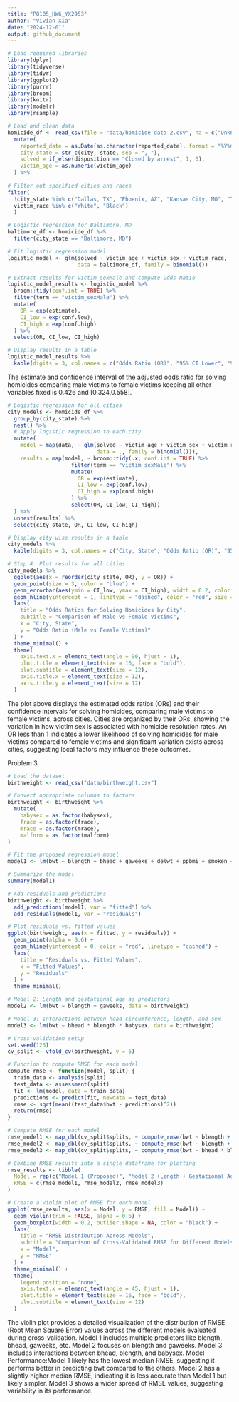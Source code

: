 ```yaml
---
title: "P8105_HW6_YX2953"
author: "Vivian Xia"
date: "2024-12-01"
output: github_document
---
```


```r
# Load required libraries
library(dplyr)
library(tidyverse)
library(tidyr)
library(ggplot2)
library(purrr)
library(broom)
library(knitr)
library(modelr)
library(rsample)
```


```r
# Load and clean data
homicide_df <- read_csv(file = "data/homicide-data 2.csv", na = c("Unknown", "NA", "")) %>%
  mutate(
    reported_date = as.Date(as.character(reported_date), format = "%Y%m%d"),
    city_state = str_c(city, state, sep = ", "),
    solved = if_else(disposition == "Closed by arrest", 1, 0),
    victim_age = as.numeric(victim_age)
  ) %>%
  
# Filter out specified cities and races
filter(
  !city_state %in% c("Dallas, TX", "Phoenix, AZ", "Kansas City, MO", "Tulsa, AL"),
  victim_race %in% c("White", "Black")
  )
```


```r
# Logistic regression for Baltimore, MD
baltimore_df <- homicide_df %>%
  filter(city_state == "Baltimore, MD")

# Fit logistic regression model
logistic_model <- glm(solved ~ victim_age + victim_sex + victim_race, 
                      data = baltimore_df, family = binomial())

# Extract results for victim_sexMale and compute Odds Ratio
logistic_model_results <- logistic_model %>%
  broom::tidy(conf.int = TRUE) %>%
  filter(term == "victim_sexMale") %>%
  mutate(
    OR = exp(estimate),
    CI_low = exp(conf.low),
    CI_high = exp(conf.high)
  ) %>%
  select(OR, CI_low, CI_high)

# Display results in a table
logistic_model_results %>% 
  kable(digits = 3, col.names = c("Odds Ratio (OR)", "95% CI Lower", "95% CI Upper"))
```
The estimate and confidence interval of the adjusted odds ratio for solving homicides comparing male victims to female victims keeping all other variables fixed is 0.426 and [0.324,0.558].

```r
# Logistic regression for all cities
city_models <- homicide_df %>%
  group_by(city_state) %>%
  nest() %>%
  # Apply logistic regression to each city
  mutate(
    model = map(data, ~ glm(solved ~ victim_age + victim_sex + victim_race, 
                            data = ., family = binomial())),
    results = map(model, ~ broom::tidy(.x, conf.int = TRUE) %>%
                    filter(term == "victim_sexMale") %>%
                    mutate(
                      OR = exp(estimate),
                      CI_low = exp(conf.low),
                      CI_high = exp(conf.high)
                    ) %>%
                    select(OR, CI_low, CI_high))
  ) %>%
  unnest(results) %>%
  select(city_state, OR, CI_low, CI_high)

# Display city-wise results in a table
city_models %>% 
  kable(digits = 3, col.names = c("City, State", "Odds Ratio (OR)", "95% CI Lower", "95% CI Upper"))
```


```r
# Step 4: Plot results for all cities
city_models %>%
  ggplot(aes(x = reorder(city_state, OR), y = OR)) +
  geom_point(size = 3, color = "blue") +
  geom_errorbar(aes(ymin = CI_low, ymax = CI_high), width = 0.2, color = "darkgray") +
  geom_hline(yintercept = 1, linetype = "dashed", color = "red", size = 1) +
  labs(
    title = "Odds Ratios for Solving Homicides by City",
    subtitle = "Comparison of Male vs Female Victims",
    x = "City, State",
    y = "Odds Ratio (Male vs Female Victims)"
  ) +
  theme_minimal() +
  theme(
    axis.text.x = element_text(angle = 90, hjust = 1),
    plot.title = element_text(size = 16, face = "bold"),
    plot.subtitle = element_text(size = 12),
    axis.title.x = element_text(size = 12),
    axis.title.y = element_text(size = 12)
  )
```
The plot above displays the estimated odds ratios (ORs) and their confidence intervals for solving homicides, comparing male victims to female victims, across cities. Cities are organized by their ORs, showing the variation in how victim sex is associated with homicide resolution rates. An OR less than 1 indicates a lower likelihood of solving homicides for male victims compared to female victims and significant variation exists across cities, suggesting local factors may influence these outcomes.

Problem 3

```r
# Load the dataset
birthweight <- read_csv("data/birthweight.csv")

# Convert appropriate columns to factors
birthweight <- birthweight %>%
  mutate(
    babysex = as.factor(babysex),
    frace = as.factor(frace),
    mrace = as.factor(mrace),
    malform = as.factor(malform)
)
```


```r
# Fit the proposed regression model
model1 <- lm(bwt ~ blength + bhead + gaweeks + delwt + ppbmi + smoken + malform, data = birthweight)

# Summarize the model
summary(model1)

# Add residuals and predictions
birthweight <- birthweight %>%
  add_predictions(model1, var = "fitted") %>%
  add_residuals(model1, var = "residuals")

# Plot residuals vs. fitted values
ggplot(birthweight, aes(x = fitted, y = residuals)) +
  geom_point(alpha = 0.6) +
  geom_hline(yintercept = 0, color = "red", linetype = "dashed") +
  labs(
    title = "Residuals vs. Fitted Values",
    x = "Fitted Values",
    y = "Residuals"
  ) +
  theme_minimal()
```

```r
# Model 2: Length and gestational age as predictors
model2 <- lm(bwt ~ blength + gaweeks, data = birthweight)

# Model 3: Interactions between head circumference, length, and sex
model3 <- lm(bwt ~ bhead * blength * babysex, data = birthweight)
```

```r
# Cross-validation setup
set.seed(123)
cv_split <- vfold_cv(birthweight, v = 5)

# Function to compute RMSE for each model
compute_rmse <- function(model, split) {
  train_data <- analysis(split)
  test_data <- assessment(split)
  fit <- lm(model, data = train_data)
  predictions <- predict(fit, newdata = test_data)
  rmse <- sqrt(mean((test_data$bwt - predictions)^2))
  return(rmse)
}

# Compute RMSE for each model
rmse_model1 <- map_dbl(cv_split$splits, ~ compute_rmse(bwt ~ blength + bhead + gaweeks + delwt + ppbmi + smoken + malform, .x))
rmse_model2 <- map_dbl(cv_split$splits, ~ compute_rmse(bwt ~ blength + gaweeks, .x))
rmse_model3 <- map_dbl(cv_split$splits, ~ compute_rmse(bwt ~ bhead * blength * babysex, .x))

# Combine RMSE results into a single dataframe for plotting
rmse_results <- tibble(
  Model = rep(c("Model 1 (Proposed)", "Model 2 (Length + Gestational Age)", "Model 3 (Interactions)"), each = length(rmse_model1)),
  RMSE = c(rmse_model1, rmse_model2, rmse_model3)
)
```

```r
# Create a violin plot of RMSE for each model
ggplot(rmse_results, aes(x = Model, y = RMSE, fill = Model)) +
  geom_violin(trim = FALSE, alpha = 0.6) +
  geom_boxplot(width = 0.2, outlier.shape = NA, color = "black") +
  labs(
    title = "RMSE Distribution Across Models",
    subtitle = "Comparison of Cross-Validated RMSE for Different Models",
    x = "Model",
    y = "RMSE"
  ) +
  theme_minimal() +
  theme(
    legend.position = "none",
    axis.text.x = element_text(angle = 45, hjust = 1),
    plot.title = element_text(size = 16, face = "bold"),
    plot.subtitle = element_text(size = 12)
  )
```
The violin plot provides a detailed visualization of the distribution of RMSE (Root Mean Square Error) values across the different models evaluated during cross-validation. Model 1 includes multiple predictors like blength, bhead, gaweeks, etc. Model 2 focuses on blength and gaweeks.
Model 3 includes interactions between bhead, blength, and babysex. Model Performance:Model 1 likely has the lowest median RMSE, suggesting it performs better in predicting bwt compared to the others. Model 2 has a slightly higher median RMSE, indicating it is less accurate than Model 1 but likely simpler. Model 3 shows a wider spread of RMSE values, suggesting variability in its performance.
